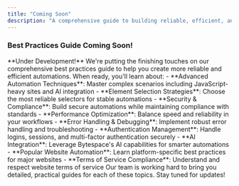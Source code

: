 ```yaml
---
title: "Coming Soon"
description: "A comprehensive guide to building reliable, efficient, and compliant web automations with Bytespace"
---
```


### Best Practices Guide Coming Soon!

<Warning>
  **Under Development!** We're putting the finishing touches on our comprehensive best practices guide to help you create more reliable and efficient automations.
</Warning>

<Card>
  When ready, you'll learn about:
  - **Advanced Automation Techniques**: Master complex scenarios including JavaScript-heavy sites and AI integration
  - **Element Selection Strategies**: Choose the most reliable selectors for stable automations
  - **Security & Compliance**: Build secure automations while maintaining compliance with standards
  - **Performance Optimization**: Balance speed and reliability in your workflows
  - **Error Handling & Debugging**: Implement robust error handling and troubleshooting
  - **Authentication Management**: Handle logins, sessions, and multi-factor authentication securely
  - **AI Integration**: Leverage Bytespace's AI capabilities for smarter automations
  - **Popular Website Automation**: Learn platform-specific best practices for major websites
  - **Terms of Service Compliance**: Understand and respect website terms of service
</Card>

<Note>
Our team is working hard to bring you detailed, practical guides for each of these topics. Stay tuned for updates!
</Note>
